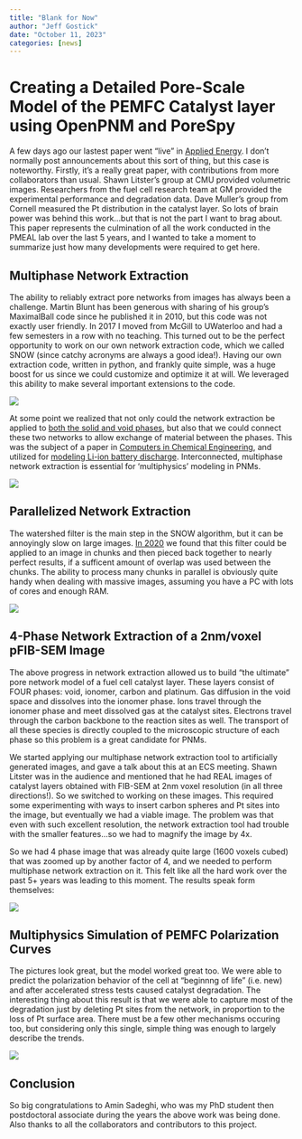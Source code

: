 ```yaml
---
title: "Blank for Now"
author: "Jeff Gostick"
date: "October 11, 2023"
categories: [news]
---
```


# Creating a Detailed Pore-Scale Model of the PEMFC Catalyst layer using OpenPNM and PoreSpy

A few days ago our lastest paper went "live" in [Applied Energy](https://doi.org/10.1016/j.apenergy.2023.122004).  I don't normally post announcements about this sort of thing, but this case is noteworthy.  Firstly, it's a really great paper, with contributions from more collaborators than usual.  Shawn Litster's group at CMU provided volumetric images.  Researchers from the fuel cell research team at GM provided the experimental performance and degradation data.  Dave Muller's group from Cornell measured the Pt distribution in the catalyst layer.  So lots of brain power was behind this work...but that is not the part I want to brag about.  This paper represents the culmination of all the work conducted in the PMEAL lab over the last 5 years, and I wanted to take a moment to summarize just how many developments were required to get here.

## Multiphase Network Extraction

The ability to reliably extract pore networks from images has always been a challenge. Martin Blunt has been generous with sharing of his group's MaximalBall code since he published it in 2010, but this code was not exactly user friendly.  In 2017 I moved from McGill to UWaterloo and had a few semesters in a row with no teaching.  This turned out to be the perfect opportunity to work on our own network extraction code, which we called SNOW (since catchy acronyms are always a good idea!).  Having our own extraction code, written in python, and frankly quite simple, was a huge boost for us since we could customize and optimize it at will. We leveraged this ability to make several important extensions to the code.

![](../../_static/images/figure_1f.png)

At some point we realized that not only could the network extraction be applied to [both the solid and void phases](https://dx.doi.org/10.1149/1945-7111/ab7bd8), but also that we could connect these two networks to allow exchange of material between the phases.  This was the subject of a paper in [Computers in Chemical Engineering](https://doi.org/10.1016/j.compchemeng.2018.12.025), and utilized for [modeling Li-ion battery discharge](https://doi.org/10.1149/1945-7111/ac120c). Interconnected, multiphase network extraction is essential for 'multiphysics' modeling in PNMs.

![](../../_static/images/2_phase_extraction_4.png)

## Parallelized Network Extraction

The watershed filter is the main step in the SNOW algorithm, but it can be annoyingly slow on large images.  [In 2020](https://doi.org/10.1016/j.advwatres.2020.103734) we found that this filter could be applied to an image in chunks and then pieced back together to nearly perfect results, if a sufficent amount of overlap was used between the chunks.  The ability to process many chunks in parallel is obviously quite handy when dealing with massive images, assuming you have a PC with lots of cores and enough RAM.

![](../../_static/images/parallel_snow.png)

## 4-Phase Network Extraction of a 2nm/voxel pFIB-SEM Image

The above progress in network extraction allowed us to build "the ultimate" pore network model of a fuel cell catalyst layer.  These layers consist of FOUR phases: void, ionomer, carbon and platinum.  Gas diffusion in the void space and dissolves into the ionomer phase.  Ions travel through the ionomer phase and meet dissolved gas at the catalyst sites.  Electrons travel through the carbon backbone to the reaction sites as well.  The transport of all these species is directly coupled to the microscopic structure of each phase so this problem is a great candidate for PNMs.  

We started applying our multiphase network extraction tool to artificially generated images, and gave a talk about this at an ECS meeting.  Shawn Litster was in the audience and mentioned that he had REAL images of catalyst layers obtained with FIB-SEM at 2nm voxel resolution (in all three directions!).  So we switched to working on these images.  This required some experimenting with ways to insert carbon spheres and Pt sites into the image, but eventually we had a viable image.  The problem was that even with such excellent resolution, the network extraction tool had trouble with the smaller features...so we had to magnify the image by 4x.  

So we had 4 phase image that was already quite large (1600 voxels cubed) that was zoomed up by another factor of 4, and we needed to perform multiphase network extraction on it.  This felt like all the hard work over the past 5+ years was leading to this moment. The results speak form themselves:

![](../../_static/images/tomography-4phase-all-net2.png)

## Multiphysics Simulation of PEMFC Polarization Curves

The pictures look great, but the model worked great too.  We were able to predict the polarization behavior of the cell at "beginnng of life" (i.e. new) and after accelerated stress tests caused catalyst degradation.  The interesting thing about this result is that we were able to capture most of the degradation just by deleting Pt sites from the network, in proportion to the loss of Pt surface area.  There must be a few other mechanisms occuring too, but considering only this single, simple thing was enough to largely describe the trends.  

![](../../_static/images/degradation_skewedPtLoss.png)

## Conclusion

So big congratulations to Amin Sadeghi, who was my PhD student then postdoctoral associate during the years the above work was being done.  Also thanks to all the collaborators and contributors to this project.  